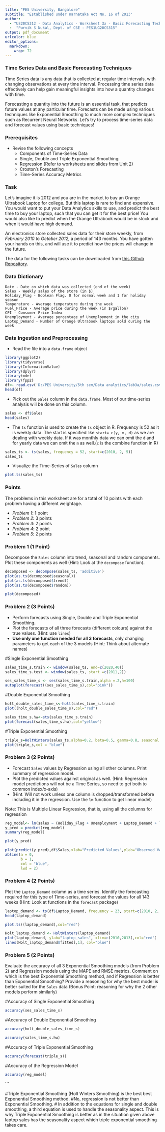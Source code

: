 ---
title: "PES University, Bangalore"
subtitle: "Established under Karnataka Act No. 16 of 2013"
author: 
  - "UE20CS312 - Data Analytics - Worksheet 3a - Basic Forecasting Techniques"
  -  "Purvik S Nukal, Dept. of CSE - PES1UG20CS315"
output: pdf_document
urlcolor: blue
editor_options:
  markdown:
    wrap: 72
---

### Time Series Data and Basic Forecasting Techniques
Time Series data is any data that is collected at regular time intervals, with changing observations at every time interval. Processing time series data effectively can help gain meaningful insights into how a quantity changes with time. 

Forecasting a quantity into the future is an essential task, that predicts future values at any particular time. Forecasts can be made using various techniques like Exponential Smoothing to much more complex techniques such as Recurrent Neural Networks. Let's try to process time-series data and forecast values using basic techniques!

### Prerequisites
- Revise the following concepts
  - Components of Time-Series Data
  - Single, Double and Triple Exponential Smoothing 
  - Regression (Refer to worksheets and slides from Unit 2)
  - Croston's Forecasting
  - Time-Series Accuracy Metrics 
  
### Task
Let's imagine it is 2012 and you are in the market to buy an Orange Ultrabook Laptop for college. But this laptop is rare to find and expensive. You would want to put your Data Analytics skills to use, and predict the best time to buy your laptop, such that you can get it for the best price! You would also like to predict when the Orange Ultrabook would be in stock and when it would have high demand.

An electronics store collected sales data for their store weekly, from *February 2010* to *October 2012*, a period of 143 months. You have gotten your hands on this, and will use it to predict how the prices will change in the future.

The data for the following tasks can be downloaded from [this Github Repository](https://github.com/Data-Analytics-UE20CS312/Unit-3-Worksheets/blob/master/3a%20-%20Basic%20Forecasting%20Techniques/sales.csv).

### Data Dictionary

    Date - Date on which data was collected (end of the week)
    Sales - Weekly sales of the store (in $)
    Holiday_Flag - Boolean Flag. 0 for normal week and 1 for holiday season
    Temperature - Average temperature during the week
    Fuel_Price - Average price during the week (in $/gallon)
    CPI - Consumer Price Index
    Unemployment - Average percentage of Unemployment in the city
    Laptop_Demand - Number of Orange Ultrabook laptops sold during the week
    
### Data Ingestion and Preprocessing

- Read the file into a `data.frame` object
```{r csv}
library(ggplot2)
library(tidyverse)
library(InformationValue)
library(dplyr)
library(mde)
library(fpp2)
df<- read.csv('D:/PES University/5th sem/Data analytics/lab3a/sales.csv')
head(df)
```

- Pick out the `Sales` column in the `data.frame`. Most of our time-series analysis will be done on this column.
```{r}
sales <- df$Sales
head(sales)
```

- The `ts` function is used to create the `ts` object in R. Frequency is 52 as it is weekly data. 
The start is specified like `start= c(y, m, d)` as we are dealing with weekly data. If it was monthly data we can omit the `d` and for yearly data we can omit the `m` as well.(`c` is the combine function in R)

```{r}
sales_ts <- ts(sales, frequency = 52, start=c(2010, 2, 5))
sales_ts
```
    
- Visualize the Time-Series of `Sales` column
```{r}
plot.ts(sales_ts)
```

### Points
The problems in this worksheet are for a total of 10 points with each problem having a different weightage.

- *Problem 1*: 1 point
- *Problem 2*: 3 points
- *Problem 3*: 2 points
- *Problem 4*: 2 point
- *Problem 5*: 2 points

### Problem 1 (1 Point)
Decompose the `Sales` column into trend, seasonal and random components. Plot these components as well (Hint: Look at the `decompose` function).

```{r}
decomposed <- decompose(sales_ts, 'additive')
plot(as.ts(decomposed$seasonal))
plot(as.ts(decomposed$trend))
plot(as.ts(decomposed$random))

```

```{r}
plot(decomposed)
```

   
### Problem 2 (3 Points)
- Perform forecasts using Single, Double and Triple Exponential Smoothing. 
- Plot the forecasts of all three forecasts (different colours) against the true values. (Hint: use `lines`) 
- **Use only one function needed for all 3 forecasts**, only changing parameters to get each of the 3 models (Hint: Think about alternate names)

#Single Exponential Smoothing
```{r}
sales_time_s.train <- window(sales_ts, end=c(2020,40))
sales_time_s.test <- window(sales_ts, start =c(2011,2))

ses_sales_time_s <- ses(sales_time_s.train,alpha =.2,h=100)
autoplot(forecast((ses_sales_time_s),col="pink"))

```

#Double Exponential Smoothing
```{r}
holt_double_sales_time_s<-holt(sales_time_s.train)
plot((holt_double_sales_time_s),col="red")
```

```{r}
sales_time_s.hw<-ets(sales_time_s.train)
plot(forecast(sales_time_s.hw),col="yellow")

```

#Triple Exponential Smoothing
```{r}
triple_s=HoltWinters(sales_ts,alpha=0.2, beta=0.5, gamma=0.8, seasonal = "additive")
plot(triple_s,col = "blue")
```


### Problem 3 (2 Points)
- Forecast `Sales` values by Regression using all other columns. Print summary of regression model. 
- Plot the predicted values against original as well. (Hint: Regression model predictions will not be a Time Series, so need to get both to common index/x-axis)
- (Hint: Will not work unless one column is dropped/transformed before including it in the regression. Use the `lm` function to get linear model)

Note: This is Multiple Linear Regression, that is, using all the columns for regression

```{r}
reg_model<- lm(sales ~ (Holiday_Flag + Unemployment + Laptop_Demand + Temperature + Fuel_Price + CPI),data = df)
y_pred = predict(reg_model)
summary(reg_model)
```

```{r}
plot(y_pred)
```

```{r}
plot(predict(y_pred),df$Sales,xlab="Predicted Values",ylab="Observed Values")
abline(a = 0,                                        
       b = 1,
       col = "blue",
       lwd = 2)
```


### Problem 4 (2 Points)
Plot the `Laptop_Demand` column as a time series. Identify the forecasting required for this type of Time-series, and forecast the values for all 143 weeks (Hint: Look at functions in the `forecast` package)

```{r}
laptop_demand <- ts(df$Laptop_Demand, frequency = 23, start=c(2010, 2, 5))
head(laptop_demand)

```

```{r}
plot.ts((laptop_demand),col="red")
```

```{r}
Holt_laptop_demand <- HoltWinters(laptop_demand)
plot(laptop_demand, ylab="laptop_sales", xlim=c(2010,2013),col="red")
lines(Holt_laptop_demand$fitted[,1], col="blue")
```


### Problem 5 (2 Points)
Evaluate the accuracy of all 3 Exponential Smoothing models (from Problem 2) and Regression models using the MAPE and RMSE metrics. 
Comment on which is the best Exponential Smoothing method, and if Regression is better than Exponential Smoothing? 
Provide a reasoning for why the best model is better suited for the `Sales` data (Bonus Point: reasoning for why the 2 other models perform similarly)

#Accuracy of Single Exponential Smoothing
```{r}
accuracy(ses_sales_time_s)
```

#Accuracy of Double Exponential Smoothing
```{r}
accuracy(holt_double_sales_time_s)
```


```{r}
accuracy(sales_time_s.hw)
```

#Accuracy of Triple Exponential Smoothing
```{r}
accuracy(forecast(triple_s))
```

#Accuracy of the Regression Model
```{r}
accuracy(reg_model)
```
```

#Triple Exponential Smoothing (Holt Winters Smoothing) is the best best Exponential Smoothing method.
#No, regression is not better than Exponential Smoothing.
# In addition to the equations for single and double smoothing, a third equation is used to handle the seasonality aspect. This is why Triple Exponential Smoothing is better as in the situation given above laptop sales has the seasonality aspect which triple exponential smoothing takes care.


